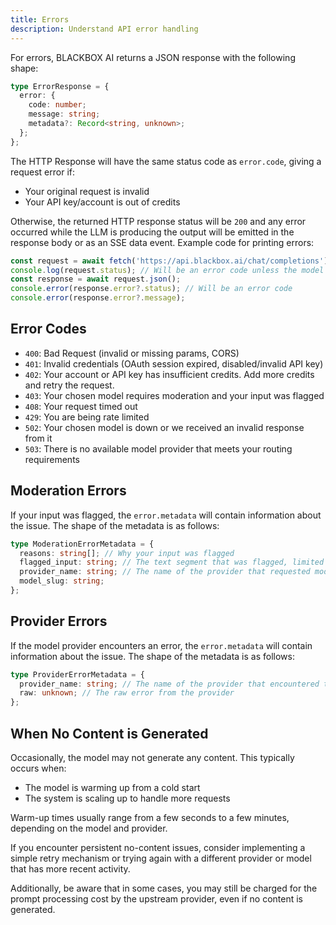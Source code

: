 ```yaml
---
title: Errors
description: Understand API error handling
---
```


For errors, BLACKBOX AI returns a JSON response with the following shape:

```typescript TypeScript
type ErrorResponse = {
  error: {
    code: number;
    message: string;
    metadata?: Record<string, unknown>;
  };
};
```

The HTTP Response will have the same status code as `error.code`, giving a request error if:

- Your original request is invalid
- Your API key/account is out of credits

Otherwise, the returned HTTP response status will be `200` and any error occurred while the LLM is producing the output will be emitted in the response body or as an SSE data event.
Example code for printing errors:

```typescript TypeScript
const request = await fetch('https://api.blackbox.ai/chat/completions');
console.log(request.status); // Will be an error code unless the model started processing your request
const response = await request.json();
console.error(response.error?.status); // Will be an error code
console.error(response.error?.message);
```

## Error Codes

- `400`: Bad Request (invalid or missing params, CORS)
- `401`: Invalid credentials (OAuth session expired, disabled/invalid API key)
- `402`: Your account or API key has insufficient credits. Add more credits and retry the request.
- `403`: Your chosen model requires moderation and your input was flagged
- `408`: Your request timed out
- `429`: You are being rate limited
- `502`: Your chosen model is down or we received an invalid response from it
- `503`: There is no available model provider that meets your routing requirements

## Moderation Errors

If your input was flagged, the `error.metadata` will contain information about the issue. The shape of the metadata is as follows:

```typescript TypeScript
type ModerationErrorMetadata = {
  reasons: string[]; // Why your input was flagged
  flagged_input: string; // The text segment that was flagged, limited to 100 characters. If the flagged input is longer than 100 characters, it will be truncated in the middle and replaced with ...
  provider_name: string; // The name of the provider that requested moderation
  model_slug: string;
};
```

## Provider Errors

If the model provider encounters an error, the `error.metadata` will contain information about the issue. The shape of the metadata is as follows:

```typescript TypeScript
type ProviderErrorMetadata = {
  provider_name: string; // The name of the provider that encountered the error
  raw: unknown; // The raw error from the provider
};
```

## When No Content is Generated

Occasionally, the model may not generate any content. This typically occurs when:

- The model is warming up from a cold start
- The system is scaling up to handle more requests

Warm-up times usually range from a few seconds to a few minutes, depending on the model and provider.

If you encounter persistent no-content issues, consider implementing a simple retry mechanism or trying again with a different provider or model that has more recent activity.

Additionally, be aware that in some cases, you may still be charged for the prompt processing cost by the upstream provider, even if no content is generated.
